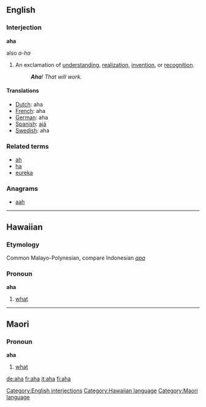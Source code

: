{{see|AHA}}
==English==


===Interjection===
'''aha'''
;also ''a-ha''

# An exclamation of [[understanding]], [[realization]], [[invention]], or [[recognition]].
#: '''''Aha'''! That will work.''

[[Category:English interjections]]

====Translations====
*[[Dutch]]: aha
*[[French]]: aha
*[[German]]: aha
*[[Spanish]]: [[ajá]]
*[[Swedish]]: aha

===Related terms===
*[[ah]]
*[[ha]]
*[[eureka]]

===Anagrams===
*[[aah]]

----

==Hawaiian==
===Etymology===
Common Malayo-Polynesian, compare Indonesian ''[[apa]]''
===Pronoun===
'''aha'''

# [[what]]

[[Category:Hawaiian language]]

----

==Maori==
===Pronoun===
'''aha'''

# [[what]]

[[Category:Maori language]]

[[de:aha]]
[[fr:aha]]
[[it:aha]]
[[fi:aha]]